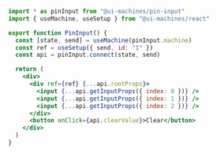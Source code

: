 ```jsx
import * as pinInput from "@ui-machines/pin-input"
import { useMachine, useSetup } from "@ui-machines/react"

export function PinInput() {
  const [state, send] = useMachine(pinInput.machine)
  const ref = useSetup({ send, id: "1" })
  const api = pinInput.connect(state, send)

  return (
    <div>
      <div ref={ref} {...api.rootProps}>
        <input {...api.getInputProps({ index: 0 })} />
        <input {...api.getInputProps({ index: 1 })} />
        <input {...api.getInputProps({ index: 2 })} />
      </div>
      <button onClick={api.clearValue}>Clear</button>
    </div>
  )
}
```
